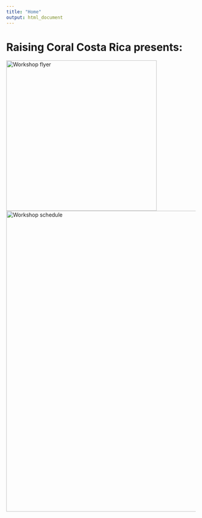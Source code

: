```yaml
---
title: "Home"
output: html_document
---
```


# Raising Coral Costa Rica presents:

<img align="left" src="./images/English.png" width="400" alt="Workshop flyer">  

<img align="left" src="./images/WorkshopSchedule.jpeg" width="800" alt="Workshop schedule"> 

